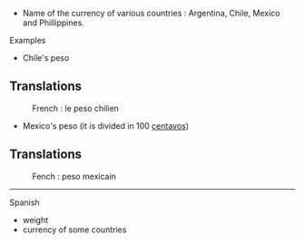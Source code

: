 * Name of the currency of various countries : Argentina, Chile, Mexico and Phillippines.
Examples

*Chile's peso 
==Translations==
:French : le peso chilien

* Mexico's peso (it is divided in 100 [[centavo]]s)
==Translations==
:Fench : peso mexicain

----
Spanish

* weight
* currency of some countries